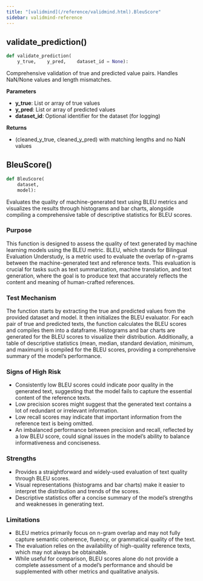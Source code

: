 ```yaml
---
title: "[validmind](/reference/validmind.html).BleuScore"
sidebar: validmind-reference
---
```


## validate_prediction[()]{.muted}

<!-- module.qmd.jinja2 - module level function alias -->

```python
def validate_prediction(
    y_true,    y_pred,    dataset_id = None):
```

Comprehensive validation of true and predicted value pairs. Handles NaN/None values and length mismatches.

**Parameters**

- **y_true**: List or array of true values
- **y_pred**: List or array of predicted values
- **dataset_id**: Optional identifier for the dataset (for logging)

**Returns**

- (cleaned_y_true, cleaned_y_pred) with matching lengths and no NaN values

## BleuScore[()]{.muted}

<!-- function.qmd.jinja2 - function signature -->

```python
def BleuScore(
    dataset,
    model):
```

Evaluates the quality of machine-generated text using BLEU metrics and visualizes the results through histograms and bar charts, alongside compiling a comprehensive table of descriptive statistics for BLEU scores.

### Purpose

This function is designed to assess the quality of text generated by machine learning models using the BLEU metric. BLEU, which stands for Bilingual Evaluation Understudy, is a metric used to evaluate the overlap of n-grams between the machine-generated text and reference texts. This evaluation is crucial for tasks such as text summarization, machine translation, and text generation, where the goal is to produce text that accurately reflects the content and meaning of human-crafted references.

### Test Mechanism

The function starts by extracting the true and predicted values from the provided dataset and model. It then initializes the BLEU evaluator. For each pair of true and predicted texts, the function calculates the BLEU scores and compiles them into a dataframe. Histograms and bar charts are generated for the BLEU scores to visualize their distribution. Additionally, a table of descriptive statistics (mean, median, standard deviation, minimum, and maximum) is compiled for the BLEU scores, providing a comprehensive summary of the model's performance.

### Signs of High Risk

- Consistently low BLEU scores could indicate poor quality in the generated text, suggesting that the model fails to capture the essential content of the reference texts.
- Low precision scores might suggest that the generated text contains a lot of redundant or irrelevant information.
- Low recall scores may indicate that important information from the reference text is being omitted.
- An imbalanced performance between precision and recall, reflected by a low BLEU score, could signal issues in the model's ability to balance informativeness and conciseness.

### Strengths

- Provides a straightforward and widely-used evaluation of text quality through BLEU scores.
- Visual representations (histograms and bar charts) make it easier to interpret the distribution and trends of the scores.
- Descriptive statistics offer a concise summary of the model's strengths and weaknesses in generating text.

### Limitations

- BLEU metrics primarily focus on n-gram overlap and may not fully capture semantic coherence, fluency, or grammatical quality of the text.
- The evaluation relies on the availability of high-quality reference texts, which may not always be obtainable.
- While useful for comparison, BLEU scores alone do not provide a complete assessment of a model's performance and should be supplemented with other metrics and qualitative analysis.
